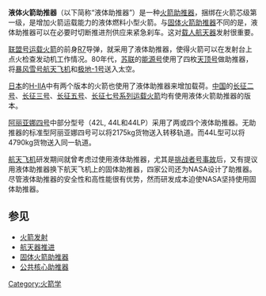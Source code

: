 '''液体火箭助推器'''（以下简称“液体助推器”）是一种[[火箭助推器|火箭助推器]]，捆绑在火箭芯级第一级，是增加火箭运载能力的液体燃料小型火箭。与[[固体火箭助推器|固体火箭助推器]]不同的是，液体助推器可以在必要时切断推进剂供应来紧急刹车。这对[[载人航天器|载人航天器]]发射很重要。

[[联盟号运载火箭|联盟号运载火箭]]的前身[[R7|R7]]导弹，就采用了液体助推器，使得火箭可以在发射台上点火检查发动机工作情况。80年代，[[苏联|苏联]]的[[能源号|能源号]]使用了四枚[[天顶号|天顶号]]做助推器，将[[暴风雪号航天飞机|暴风雪号航天飞机]]和[[极地-1号|极地-1号]]送入太空。

[[日本|日本]]的[[H-IIA|H-IIA]]中有两个版本的火箭也使用了液体助推器来增加载荷。[[中华人民共和国|中国]]的[[长征二号系列运载火箭|长征二号]]、[[长征三号系列运载火箭|长征三号]]、[[长征五号系列运载火箭|长征五号]]、[[长征七号运载火箭|长征七号系列运载火箭]]均有使用液体火箭助推器的版本。

[[阿丽亚娜四号|阿丽亚娜四号]]中部分型号（42L, 44L和44LP）采用了两或四个液体助推器。无助推器的标准型阿丽亚娜四号可以将2175kg货物送入转移轨道。而44L型可以将4790kg货物送入同一轨道。

[[航天飞机|航天飞机]]研发期间就曾考虑过使用液体助推器，尤其是[[挑战者号事故|挑战者号事故]]后，又有提议用液体助推器换下航天飞机上的固体助推器，四家公司还为NASA设计了助推器。尽管液体助推器的安全性和高性能很有优势，然而研发成本迫使NASA坚持使用固体助推器。

==参见==
* [[火箭发射|火箭发射]]
* [[航天器推进|航天器推进]]
* [[固体火箭助推器|固体火箭助推器]]
* [[公共核心助推器|公共核心助推器]] 

[[Category:火箭学|Category:火箭学]]